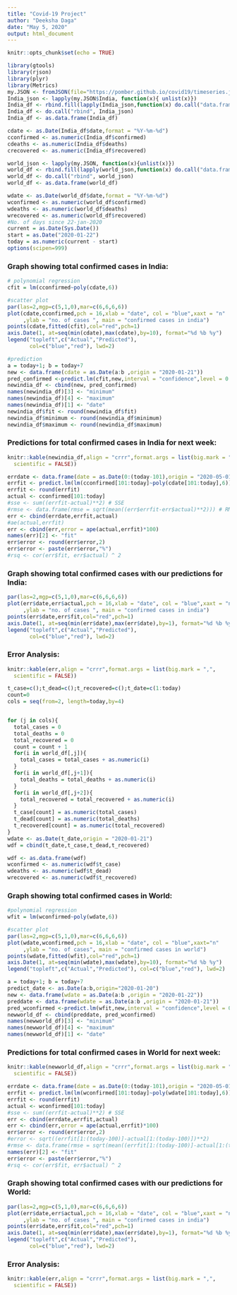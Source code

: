 ---
title: "Covid-19 Project"
author: "Deeksha Daga"
date: "May 5, 2020"
output: html_document
---

```{r setup, include=FALSE}
knitr::opts_chunk$set(echo = TRUE)
```

```{r echo=FALSE }
library(gtools)
library(rjson)
library(plyr)
library(Metrics)
my.JSON <- fromJSON(file="https://pomber.github.io/covid19/timeseries.json")
India_json <- lapply(my.JSON$India, function(x){ unlist(x)})
India_df <- rbind.fill(lapply(India_json,function(x) do.call("data.frame", as.list(x))))
India_df <- do.call("rbind", India_json)
India_df <- as.data.frame(India_df)

cdate <- as.Date(India_df$date,format = "%Y-%m-%d")
cconfirmed <- as.numeric(India_df$confirmed)
cdeaths <- as.numeric(India_df$deaths)
crecovered <- as.numeric(India_df$recovered)

world_json <- lapply(my.JSON, function(x){unlist(x)})
world_df <- rbind.fill(lapply(world_json,function(x) do.call("data.frame",as.list(x))))
world_df <- do.call("rbind", world_json)
world_df <- as.data.frame(world_df)

wdate <- as.Date(world_df$date,format = "%Y-%m-%d")
wconfirmed <- as.numeric(world_df$confirmed)
wdeaths <- as.numeric(world_df$deaths)
wrecovered <- as.numeric(world_df$recovered)
#No. of days since 22-jan-2020
current = as.Date(Sys.Date())
start = as.Date("2020-01-22")
today = as.numeric(current - start)
options(scipen=999)

``` 


### Graph showing total confirmed cases in India:

```{r echo=FALSE}
# polynomial regression
cfit = lm(cconfirmed~poly(cdate,6))

#scatter plot
par(las=2,mgp=c(5,1,0),mar=c(6,6,6,6))
plot(cdate,cconfirmed,pch = 16,xlab = "date", col = "blue",xaxt = "n"
     ,ylab = "no. of cases ", main = "confirmed cases in india")
points(cdate,fitted(cfit),col="red",pch=1)
axis.Date(1, at=seq(min(cdate),max(cdate),by=10), format="%d %b %y")
legend("topleft",c("Actual","Predicted"), 
       col=c("blue","red"), lwd=2)
```

```{r echo=FALSE}
#prediction
a = today+1; b = today+7
new <- data.frame(cdate = as.Date(a:b ,origin = "2020-01-21"))
pred_confirmed <-predict.lm(cfit,new,interval = "confidence",level = 0.95)
newindia_df <- cbind(new, pred_confirmed)
names(newindia_df)[3] <- "minimum"
names(newindia_df)[4] <- "maximum"
names(newindia_df)[1] <- "date"
newindia_df$fit <- round(newindia_df$fit)
newindia_df$minimum <- round(newindia_df$minimum)
newindia_df$maximum <- round(newindia_df$maximum)
```

### Predictions for total confirmed cases in India for next week:

```{r echo=FALSE}
knitr::kable(newindia_df,align = "crrr",format.args = list(big.mark = ",", 
  scientific = FALSE))
```

```{r echo=FALSE}
errdate <- data.frame(date = as.Date(0:(today-101),origin = "2020-05-01"))
errfit <- predict.lm(lm(cconfirmed[101:today]~poly(cdate[101:today],6)),errdate)
errfit <- round(errfit)
actual <- cconfirmed[101:today]
#sse <- sum((errfit-actual)**2) # SSE
#rmse <- data.frame(rmse = sqrt(mean((err$errfit-err$actual)**2))) # RMSE
err <- cbind(errdate,errfit,actual)
#ae(actual,errfit)
err <- cbind(err,error = ape(actual,errfit)*100)
names(err)[2] <- "fit"
err$error <- round(err$error,2)
err$error <- paste(err$error,"%")
#rsq <- cor(err$fit, err$actual) ^ 2
```

### Graph showing total confirmed cases with our predictions for India:

```{r echo=FALSE}
par(las=2,mgp=c(5,1,0),mar=c(6,6,6,6))
plot(err$date,err$actual,pch = 16,xlab = "date", col = "blue",xaxt = "n"
     ,ylab = "no. of cases ", main = "confirmed cases in india")
points(err$date,err$fit,col="red",pch=1)
axis.Date(1, at=seq(min(err$date),max(err$date),by=1), format="%d %b %y")
legend("topleft",c("Actual","Predicted"), 
       col=c("blue","red"), lwd=2)
```

### Error Analysis:

```{r echo=FALSE}
knitr::kable(err,align = "crrr",format.args = list(big.mark = ",", 
  scientific = FALSE))
```

```{r echo=FALSE}
t_case=c();t_dead=c();t_recovered=c();t_date=c(1:today)
count=0
cols = seq(from=2, length=today,by=4)


for (j in cols){
  total_cases = 0
  total_deaths = 0
  total_recovered = 0
  count = count + 1
  for(i in world_df[,j]){
    total_cases = total_cases + as.numeric(i)
  }
  for(i in world_df[,j+1]){
    total_deaths = total_deaths + as.numeric(i)
  }
  for(i in world_df[,j+2]){
    total_recovered = total_recovered + as.numeric(i)
  }
  t_case[count] = as.numeric(total_cases)
  t_dead[count] = as.numeric(total_deaths)
  t_recovered[count] = as.numeric(total_recovered)
}
wdate <- as.Date(t_date,origin = "2020-01-21")
wdf = cbind(t_date,t_case,t_dead,t_recovered)

wdf <- as.data.frame(wdf)
wconfirmed <- as.numeric(wdf$t_case)
wdeaths <- as.numeric(wdf$t_dead)
wrecovered <- as.numeric(wdf$t_recovered)
```

### Graph showing total confirmed cases in World:

```{r echo=FALSE}
#polynomial regression
wfit = lm(wconfirmed~poly(wdate,6))

#scatter plot
par(las=2,mgp=c(5,1,0),mar=c(6,6,6,6))
plot(wdate,wconfirmed,pch = 16,xlab = "date", col = "blue",xaxt="n"
     ,ylab = "no. of cases", main = "confirmed cases in world")
points(wdate,fitted(wfit),col="red",pch=1)
axis.Date(1, at=seq(min(wdate),max(wdate),by=10), format="%d %b %y")
legend("topleft",c("Actual","Predicted"), col=c("blue","red"), lwd=2)
```

```{r pressure, echo=FALSE}
a = today+1; b = today+7
predict_date <- as.Date(a:b,origin="2020-01-20")
new <- data.frame(wdate = as.Date(a:b ,origin = "2020-01-22"))
preddate <- data.frame(wdate = as.Date(a:b ,origin = "2020-01-21"))
pred_wconfirmed <-predict.lm(wfit,new,interval = "confidence",level = 0.95)
newworld_df <- cbind(preddate, pred_wconfirmed)
names(newworld_df)[3] <- "minimum"
names(newworld_df)[4] <- "maximum"
names(newworld_df)[1] <- "date"
```

### Predictions for total confirmed cases in World for next week:

```{r echo=FALSE}
knitr::kable(newworld_df,align = "crrr",format.args = list(big.mark = ",", 
  scientific = FALSE))
```

```{r echo=FALSE}
errdate <- data.frame(date = as.Date(0:(today-101),origin = "2020-05-01"))
errfit <- predict.lm(lm(wconfirmed[101:today]~poly(wdate[101:today],6)),errdate)
errfit <- round(errfit)
actual <- wconfirmed[101:today]
#sse <- sum((errfit-actual)**2) # SSE
err <- cbind(errdate,errfit,actual)
err <- cbind(err,error = ape(actual,errfit)*100)
err$error <- round(err$error,2)
#error <- sqrt((errfit[1:(today-100)]-actual[1:(today-100)])**2)
#rmse <- data.frame(rmse = sqrt(mean((errfit[1:(today-100)]-actual[1:(today-100)])**2))) # RMSE
names(err)[2] <- "fit"
err$error <- paste(err$error,"%")
#rsq <- cor(err$fit, err$actual) ^ 2
```

### Graph showing total confirmed cases with our predictions for World:

```{r echo=FALSE}
par(las=2,mgp=c(5,1,0),mar=c(6,6,6,6))
plot(err$date,err$actual,pch = 16,xlab = "date", col = "blue",xaxt = "n"
     ,ylab = "no. of cases ", main = "confirmed cases in india")
points(err$date,err$fit,col="red",pch=1)
axis.Date(1, at=seq(min(err$date),max(err$date),by=1), format="%d %b %y")
legend("topleft",c("Actual","Predicted"), 
       col=c("blue","red"), lwd=2)
```

### Error Analysis:

```{r echo=FALSE}
knitr::kable(err,align = "crrr",format.args = list(big.mark = ",", 
  scientific = FALSE))
```

